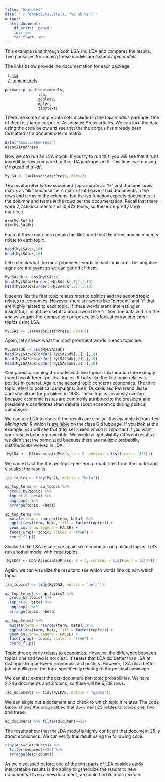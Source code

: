 ```yaml
---
title: "Examples"
date: '`r format(Sys.Date(), "%d %b %Y")`'
output: 
  html_document:
    df_print: 'paged'
    toc: yes
    toc_float: yes
---
```


This example runs through both LSA and LDA and compares the results. Two packages for running these models are *lsa* and *topicmodels*.

The links below provide the documentation for each package:

1. [lsa](https://cran.r-project.org/web/packages/lsa/lsa.pdf)
2. [topicmodels](https://cran.r-project.org/web/packages/topicmodels/topicmodels.pdf)

```r
pacman::p_load(topicmodels,
               lsa,
               ggplot2,
               dplyr,
               tidytext)
``` 

There are some sample data sets included in the *topicmodels* package. One of them is a large corpus of Associated Press articles. We can load the data using the code below and see that the the corpus has already been formatted as a document-term matrix.

```r
data("AssociatedPress")
AssociatedPress
```

Now we can run an LSA model. If you try to run this, you will see that it runs incredibly slow compared to the LDA packages in R. This time, we're using *tf* instead of *tf-idf*.

```r
MyLSA <- lsa(AssociatedPress, dims=2)
```

The results refer to the document-topic matrix as "tk" and the term-topic matrix as "dk" because the *A* matrix that I gave it had documents in the rows and terms in the columns, but the *lsa* function expects documents in the columns and terms in the rows per the documentation. Recall that there were 2,246 documents and 10,473 terms, so these are pretty large matrices.

```r
dim(MyLSA$tk)
dim(MyLSA$dk)
```

Each of these matrices contain the likelihood that the terms and documents relate to each topic.

```r
head(MyLSA$tk,10)
head(MyLSA$dk,10)
```

Let's check what the most prominent words in each topic are. The negative signs are irrelevant so we can get rid of them.

```r
MyLSA$dk <- abs(MyLSA$dk)
head(MyLSA$dk[order(-MyLSA$dk[,1]),],10)
head(MyLSA$dk[order(-MyLSA$dk[,2]),],10)
```

It seems like the first topic relates most to politics and the second topic relates to economics. However, there are words like "percent" and "i" that are highly related to each topic. If these words aren't interesting or insightful, it might be useful to drop a word like "i" from the data and run the analysis again. For comparison purposes, let's look at extracting three topics using LSA.

```r
MyLSA2 <- lsa(AssociatedPress, dims=3)
```

Again, let's check what the most prominent words in each topic are.

```r
MyLSA2$dk <- abs(MyLSA2$dk)
head(MyLSA2$dk[order(-MyLSA2$dk[,1]),],10)
head(MyLSA2$dk[order(-MyLSA2$dk[,2]),],10)
head(MyLSA2$dk[order(-MyLSA2$dk[,3]),],10)
```

Compared to running the model with two topics, this iteration interestingly found two different political topics. It looks like the first topic relates to politics in general. Again, the second topic concerns economics. The third topic refers to political campaigns. Bush, Dukakis and Reverend Jesse Jackson all ran for president in 1988. These topics obviously overlap because economic issues are commonly attributed to the president and presidential candidates often debate about economics during political campaigns.

We can use LDA to check if the results are similar. This example is from *Text Mining with R* which is [available](https://www.tidytextmining.com/topicmodeling.html) on the class GitHub page. If you look at the example, you will see that they set a seed which is important if you want your results to be reproducible. We would all get slightly different results if we didn't set the same seed because there are multiple probability distributions involved in LDA.

```r
(MyLDA <- LDA(AssociatedPress, k = 2, control = list(seed = 1234)))
```

We can extract the the per-topic-per-term probabilities from the model and visualize the results.

```r
(ap_topics <- tidy(MyLDA, matrix = "beta"))

ap_top_terms <- ap_topics %>%
  group_by(topic) %>%
  top_n(10, beta) %>%
  ungroup() %>%
  arrange(topic, -beta)

ap_top_terms %>%
  mutate(term = reorder(term, beta)) %>%
  ggplot(aes(term, beta, fill = factor(topic))) +
  geom_col(show.legend = FALSE) +
  facet_wrap(~ topic, scales = "free") +
  coord_flip()
```

Similar to the LSA results, we again see economic and political topics. Let's run another model with three topics.

```r
(MyLDA2 <- LDA(AssociatedPress, k = 3, control = list(seed = 1234)))
```

Again, we can visualize the results to see which words line up with which topic.

```r
(ap_topics2 <- tidy(MyLDA2, matrix = "beta"))

ap_top_terms2 <- ap_topics2 %>%
  group_by(topic) %>%
  top_n(10, beta) %>%
  ungroup() %>%
  arrange(topic, -beta)

ap_top_terms2 %>%
  mutate(term = reorder(term, beta)) %>%
  ggplot(aes(term, beta, fill = factor(topic))) +
  geom_col(show.legend = FALSE) +
  facet_wrap(~ topic, scales = "free") +
  coord_flip()
```

Topic three clearly relates to economics. However, the difference between topics one and two is not clear. It seems that LDA did better than LSA at distinguishing between economics and politics. However, LSA did a better job at pulling out the topic specifically relating to the political campaign.

We can also extract the per-document-per-topic probabilities. We have 2,246 documents and 3 topics, so there will be 6,738 rows.

```r
(ap_documents <- tidy(MyLDA2, matrix = "gamma"))
```

We can single out a document and check to which topic it relates. The code below shows the probabilities that document 25 relates to topics one, two and three.

```r
ap_documents %>% filter(document==25)
```

The results show that the LDA model is highly confident that document 25 is about economics. We can verify this result using the following code.

```r
tidy(AssociatedPress) %>%
  filter(document==25) %>%
  arrange(desc(count))
```

As we discussed before, one of the best parts of LDA besides easily interpretable results is the ability to generalize the results to new documents. Given a new document, we could find its topic mixture. 






